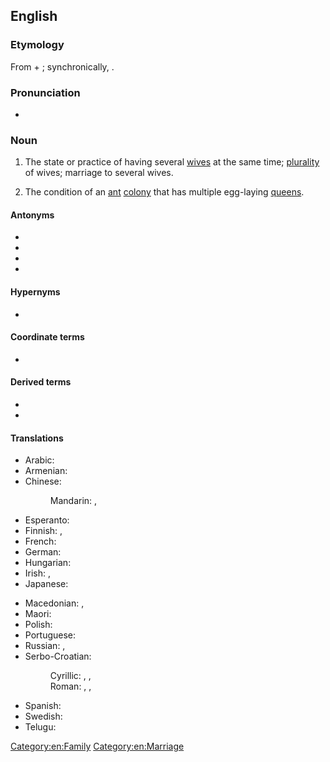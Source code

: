 ==English==

===Etymology===
From {{der|en|grc|πολύ||many}} + {{m|grc|γυνή||woman, wife}}; synchronically, {{affix|en|poly-|-gyny}}.

===Pronunciation===
* {{IPA|/pəˈlɪdʒɪnɪ/|lang=en}}

===Noun===
{{en-noun|~|polygynies}}

# The state or practice of having several [[wife|wives]] at the same time; [[plurality]] of wives; marriage to several wives.
#: {{rfquotek|Herbert Spencer}}
# The condition of an [[ant]] [[colony]] that has multiple egg-laying [[queen]]s.

====Antonyms====
* {{l|en|monogamy}}
* {{l|en|monogyny}}
* {{l|en|oligogyny}}
* {{l|en|polyandry}}

====Hypernyms====
* {{l|en|polygamy}}

====Coordinate terms====
* {{l|en|bigamy}}

====Derived terms====
* {{l|en|polygynist}}
* {{l|en|polygynous}}

====Translations====
{{trans-top|plurality of wives at the same time}}
* Arabic: {{t|ar|تَعَدُّد اَلزَّوْجَات|m}}
* Armenian: {{t+|hy|բազմակնություն}}
* Chinese:
*: Mandarin: {{t+|cmn|一夫多妻|tr=yī fū duō qī|sc=Hani}}, {{t+|cmn|一夫多妻制|tr=yī fū duō qī zhì|sc=Hani}}
* Esperanto: {{t|eo|poligamio}}
* Finnish: {{t|fi|monivaimoisuus}}, {{t+|fi|polygynia}}
* French: {{t+|fr|polygynie|f}}
* German: {{t+|de|Polygynie|f}}
* Hungarian: {{t|hu|többnejűség}}
* Irish: {{t|ga|polaigíneas|m}}, {{t|ga|il-leannántacht|f}}
* Japanese: {{t|ja|一夫多妻|tr=ippu-tasai}}
{{trans-mid}}
* Macedonian: {{t|mk|многуженство|n|tr=mnogužénstvo|sc=Cyrl}}, {{t|mk|полигинија|f|tr=poligínija|sc=Cyrl}}
* Maori: {{t|mi|tāne moe tokomaha}}
* Polish: {{t+|pl|poligynia|f}}
* Portuguese: {{t+|pt|poliginia|f}}
* Russian: {{t+|ru|многожёнство|n}}, {{t+|ru|полигини́я|f}}
* Serbo-Croatian:
*: Cyrillic: {{t|sh|многоже́нство|n|sc=Cyrl}}, {{t|sh|вишеженство|n|sc=Cyrl}}, {{t|sh|полигинија|f|sc=Cyrl}}
*: Roman: {{t+|sh|mnogožénstvo|n}}, {{t+|sh|višeženstvo|n}}, {{t+|sh|poligìnija|f}}
* Spanish: {{t+|es|poliginia|f}}
* Swedish: {{t+|sv|månggifte|n}}
* Telugu: {{t+|te|బహుభార్యాత్వము}}
{{trans-bottom}}

[[Category:en:Family]]
[[Category:en:Marriage]]